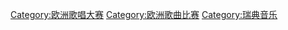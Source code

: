 
{{DEFAULTSORT:Melodifestivalen}}
[[Category:欧洲歌唱大赛|Category:欧洲歌唱大赛]]
[[Category:欧洲歌曲比赛|Category:欧洲歌曲比赛]]
[[Category:瑞典音乐|Category:瑞典音乐]]